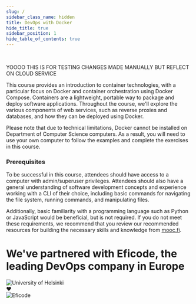 ```yaml
---
slug: /
sidebar_class_name: hidden
title: DevOps with Docker
hide_title: true
sidebar_position: 1
hide_table_of_contents: true
---
```


<HomepageFeatures />

<br />

YOOOO THIS IS FOR TESTING CHANGES MADE MANUALLY BUT REFLECT ON CLOUD SERVICE

This course provides an introduction to container technologies, with a particular focus on Docker and container orchestration using Docker Compose. Containers are a lightweight, portable way to package and deploy software applications. Throughout the course, we'll explore the various components of web services, such as reverse proxies and databases, and how they can be deployed using Docker.

Please note that due to technical limitations, Docker cannot be installed on Department of Computer Science computers. As a result, you will need to use your own computer to follow the examples and complete the exercises in this course.

### Prerequisites

To be successful in this course, attendees should have access to a computer with admin/superuser privileges. Attendees should also have a general understanding of software development concepts and experience working with a CLI of their choice, including basic commands for navigating the file system, running commands, and manipulating files.

Additionally, basic familiarity with a programming language such as Python or JavaScript would be beneficial, but is not required. If you do not meet these requirements, we recommend that you review our recommended resources for building the necessary skills and knowledge from [mooc.fi](https://mooc.fi).

# We've partnered with Eficode, the leading DevOps company in Europe
<div style={{ display: "flex", justifyContent: "center", alignItems: "center", padding: "1em" }}>
<img style={{ width: "33%" }} src="./img/hy_logo.svg" alt="University of Helsinki" />
<div className="heart-container"> <span className="heart-pulse"> ❤️ </span> </div>
<img style={{ width: "33%" }} src="./img/eficode_logo_black.svg" alt="Eficode" />
</div>
